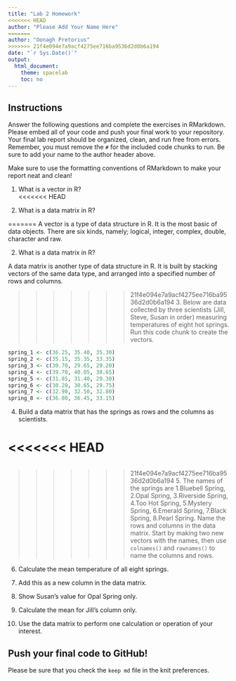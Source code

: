 ```yaml
---
title: "Lab 2 Homework"
<<<<<<< HEAD
author: "Please Add Your Name Here"
=======
author: "Oonagh Pretorius"
>>>>>>> 21f4e094e7a9acf4275ee716ba9536d2d0b6a194
date: "`r Sys.Date()`"
output:
  html_document:
    theme: spacelab
    toc: no
---
```


## Instructions
Answer the following questions and complete the exercises in RMarkdown. Please embed all of your code and push your final work to your repository. Your final lab report should be organized, clean, and run free from errors. Remember, you must remove the `#` for the included code chunks to run. Be sure to add your name to the author header above.  

Make sure to use the formatting conventions of RMarkdown to make your report neat and clean!  

1. What is a vector in R?  
<<<<<<< HEAD

2. What is a data matrix in R?  

=======
A vector is a type of data structure in R. It is the most basic of data objects. There are six kinds, namely; logical, integer, complex, double, character and raw. 

2. What is a data matrix in R?  

A data matrix is another type of data structure in R. It is built by stacking vectors of the same data type, and arranged into a specified number of rows and columns.

>>>>>>> 21f4e094e7a9acf4275ee716ba9536d2d0b6a194
3. Below are data collected by three scientists (Jill, Steve, Susan in order) measuring temperatures of eight hot springs. Run this code chunk to create the vectors.  
```r
spring_1 <- c(36.25, 35.40, 35.30)
spring_2 <- c(35.15, 35.35, 33.35)
spring_3 <- c(30.70, 29.65, 29.20)
spring_4 <- c(39.70, 40.05, 38.65)
spring_5 <- c(31.85, 31.40, 29.30)
spring_6 <- c(30.20, 30.65, 29.75)
spring_7 <- c(32.90, 32.50, 32.80)
spring_8 <- c(36.80, 36.45, 33.15)
```

4. Build a data matrix that has the springs as rows and the columns as scientists.  

<<<<<<< HEAD
=======
```r

```


>>>>>>> 21f4e094e7a9acf4275ee716ba9536d2d0b6a194
5. The names of the springs are 1.Bluebell Spring, 2.Opal Spring, 3.Riverside Spring, 4.Too Hot Spring, 5.Mystery Spring, 6.Emerald Spring, 7.Black Spring, 8.Pearl Spring. Name the rows and columns in the data matrix. Start by making two new vectors with the names, then use `colnames()` and `rownames()` to name the columns and rows.

6. Calculate the mean temperature of all eight springs.

7. Add this as a new column in the data matrix.  

8. Show Susan's value for Opal Spring only.

9. Calculate the mean for Jill's column only.  

10. Use the data matrix to perform one calculation or operation of your interest.

## Push your final code to GitHub!
Please be sure that you check the `keep md` file in the knit preferences.  